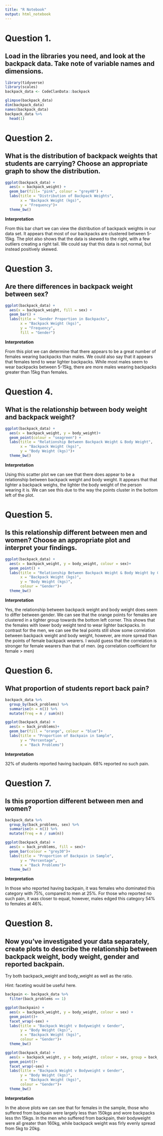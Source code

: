 ```yaml
---
title: "R Notebook"
output: html_notebook
---
```


# Question 1.

## Load in the libraries you need, and look at the backpack data. Take note of variable names and dimensions.

```r
library(tidyverse)
library(scales)
backpack_data <- CodeClanData::backpack

glimpse(backpack_data)
dim(backpack_data)
names(backpack_data)
backpack_data %>% 
  head(1)
```

# Question 2.

## What is the distribution of backpack weights that students are carrying? Choose an appropriate graph to show the distribution.

```r

ggplot(backpack_data) +
  aes(x = backpack_weight) +
  geom_bar(fill= "pink", colour = "grey40") +
  labs(title = "Distribution of Backpack Weights",
       x = "Backpack Weight (kgs)",
       y = "Frequency")+
  theme_bw()

```

__Interpretation__

From this bar chart we can view the distribution of backpack weights in our data
set. It appears that most of our backpacks are clustered between 5-15kg. The
plot also shows that the data is skewed to the right, with a few outliers
creating a right tail. We could say that this data is not normal, but instead
positively skewed.

# Question 3.

## Are there differences in backpack weight between sex?

```r
ggplot(backpack_data) +
  aes(x = backpack_weight, fill = sex) +
  geom_bar() +
  labs(title = "Gender Proportion in Backpacks",
       x = "Backpack Weight (kgs)",
       y = "Frequency",
       fill = "Gender")
```

__Interpretation__

From this plot we can determine that there appears to be a great number of
females wearing backpacks than males. We could also say that it appears that
females tend to wear lighter backpacks. While most males seem to wear backpacks
between 5-15kg, there are more males wearing backpacks greater than 15kg than
females.

# Question 4.

## What is the relationship between body weight and backpack weight?

```r

ggplot(backpack_data) +
  aes(x = backpack_weight, y = body_weight)+
  geom_point(colour = "seagreen") +
  labs(title = "Relationship Between Backpack Weight & Body Weight",
       x = "Backpack Weight (kgs)",
       y = "Body Weight (kgs)")+
  theme_bw()

```

__Interpretation__

Using this scatter plot we can see that there does appear to be a relationship
between backpack weight and body weight. It appears that that lighter a 
backpack weighs, the lighter the body weight of the person wearing it is. We
can see this due to the way the points cluster in the bottom left of the plot.

# Question 5.

## Is this relationship different between men and women? Choose an appropriate plot and interpret your findings.

```r

ggplot(backpack_data) +
  aes(x = backpack_weight, y = body_weight, colour = sex)+
  geom_point() +
  labs(title = "Relationship Between Backpack Weight & Body Weight by Gender",
       x = "Backpack Weight (kgs)",
       y = "Body Weight (kgs)",
       colour = "Gender")+
  theme_bw()


```

__Interpretation__

Yes, the relationship between backpack weight and body weight does seem to 
differ between gender. We can see that the orange points for females are 
clustered in a tighter group towards the bottom left corner. This shows that
the females with lower body weight tend to wear lighter backpacks. In contrast
for the men, we can see the teal points still show some correlation between
backpack weight and body weight, however, are more spread than the points of
female backpack wearers. I would guess that the correlation is stronger for
female wearers than that of men. (eg correlation coefficient for female > men)

# Question 6.

## What proportion of students report back pain?

```r

backpack_data %>%
  group_by(back_problems) %>%
  summarise(n = n()) %>%
  mutate(freq = n / sum(n))

ggplot(backpack_data) +
  aes(x = back_problems)+
  geom_bar(fill = "orange", colour = "blue")+
  labs(title = "Proportion of Backpain in Sample",
       y = "Percentage",
       x = "Back Problems")

```

__Interpretation__

32% of students reported having backpain. 68% reported no such pain.

# Question 7.

## Is this proportion different between men and women?

```r

backpack_data %>%
  group_by(back_problems, sex) %>%
  summarise(n = n()) %>%
  mutate(freq = n / sum(n))

ggplot(backpack_data) +
  aes(x = back_problems, fill = sex)+
  geom_bar(colour = "grey30")+
  labs(title = "Proportion of Backpain in Sample",
       y = "Percentage",
       x = "Back Problems")+
  theme_bw()

```

__Interpretation__

In those who reported having backpain, it was females who dominated this
category with 75%, compared to men at 25%. For those who reported no such pain, 
it was closer to equal, however, males edged this category 54% to females at 46%.

# Question 8.

## Now you’ve investigated your data separately, create plots to describe the relationship between backpack weight, body weight, gender and reported backpain.

Try both backpack_weight and body_weight as well as the ratio.

Hint: faceting would be useful here.

```r

backpain <- backpack_data %>% 
  filter(back_problems == 1)

ggplot(backpain) +
  aes(x = backpack_weight, y = body_weight, colour = sex) +
  geom_point()+
  facet_wrap(~sex) +
  labs(title = "Backpack Weight v Bodyweight v Gender",
       y = "Body Weight (kgs)",
       x = "Backpack Weight (kgs)",
       colour = "Gender")+
  theme_bw()

ggplot(backpack_data) +
  aes(x = backpack_weight, y = body_weight, colour = sex, group = back_problems) +
  geom_point()+
  facet_wrap(~sex) +
  labs(title = "Backpack Weight v Bodyweight v Gender",
       y = "Body Weight (kgs)",
       x = "Backpack Weight (kgs)",
       colour = "Gender")+
  theme_bw()

```

__Interpretation__

In the above plots we can see that for females in the sample, those who 
suffered from backpain were largely less than 150kgs and wore backpacks less 
thn 15kgs. In the men who suffered from backpain, their bodyweight were all 
greater than 160kg, while backpack weight was firly evenly spread from 5kg to
20kg.
